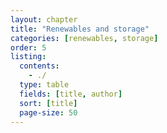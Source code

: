 ```yaml
---
layout: chapter
title: "Renewables and storage"
categories: [renewables, storage]
order: 5
listing:
  contents: 
    - ./
  type: table
  fields: [title, author]
  sort: [title]
  page-size: 50
--- 
```

